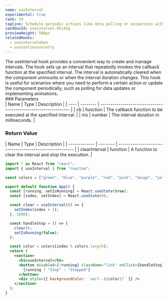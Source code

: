 ```yaml
---
name: useInterval
experimental: true
rank: 19
tagline: Schedule periodic actions like data polling or animations with useInterval.
sandboxId: useinterval-81c43g
previewHeight: 500px
relatedHooks:
  - useintervalwhen
  - usecontinuousretry
---
```



<HookDescription name={frontmatter.name}>
  The useInterval hook provides a convenient way to create and manage intervals.
  The hook sets up an interval that repeatedly invokes the callback function at
  the specified interval. The interval is automatically cleared when the
  component unmounts or when the interval duration changes. This hook is useful
  for scenarios where you need to perform a certain action or update the
  component periodically, such as polling for data updates or implementing
  animations.
</HookDescription>

<div class="reference">
  ### Parameters

  <div class="table-container">
  | Name | Type     | Description                                                     |
  | ---- | -------- | --------------------------------------------------------------- |
  | cb   | function | The callback function to be executed at the specified interval. |
  | ms   | number   | The interval duration in milliseconds.                          |
  </div>

  ### Return Value

  <div class="table-container">
  | Name          | Type     | Description                                              |
  | ------------- | -------- | -------------------------------------------------------- |
  | clearInterval | function | A function to clear the interval and stop the execution. |
  </div>
</div>

<CodePreview
  sandboxId={frontmatter.sandboxId}
  previewHeight={frontmatter.previewHeight}
/>

<StaticCodeContainer>

```jsx
import * as React from "react";
import { useInterval } from "reactum";

const colors = ["green", "blue", "purple", "red", "pink", "beige", "yellow"];

export default function App() {
  const [running, setIsRunning] = React.useState(true);
  const [index, setIndex] = React.useState(0);

  const clear = useInterval(() => {
    setIndex(index + 1);
  }, 1000);

  const handleStop = () => {
    clear();
    setIsRunning(false);
  };

  const color = colors[index % colors.length];
  return (
    <section>
      <h1>useInterval</h1>
      <button disabled={!running} className="link" onClick={handleStop}>
        {running ? "Stop" : "Stopped"}
      </button>
      <div style={{ backgroundColor: `var(--${color})` }} />
    </section>
  );
}
```

</StaticCodeContainer>
